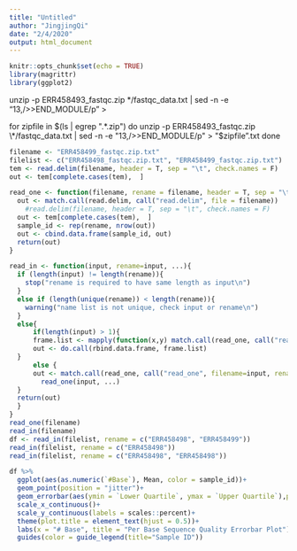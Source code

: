 ```yaml
---
title: "Untitled"
author: "JingjingQi"
date: "2/4/2020"
output: html_document
---
```


```r
knitr::opts_chunk$set(echo = TRUE)
library(magrittr)
library(ggplot2)
```

unzip -p ERR458493_fastqc.zip \*/fastqc_data.txt | sed -n -e "13,/>>END_MODULE/p" > 

for zipfile in $(ls | egrep ".*.zip")
do
 unzip -p ERR458493_fastqc.zip \*/fastqc_data.txt | sed -n -e "13,/>>END_MODULE/p" > "$zipfile".txt
done

```r
filename <- "ERR458499_fastqc.zip.txt"
filelist <- c("ERR458498_fastqc.zip.txt", "ERR458499_fastqc.zip.txt")
tem <- read.delim(filename, header = T, sep = "\t", check.names = F)
out <- tem[complete.cases(tem),  ]

read_one <- function(filename, rename = filename, header = T, sep = "\t", check.names = F, ...){
  out <- match.call(read.delim, call("read.delim", file = filename))
    #read.delim(filename, header = T, sep = "\t", check.names = F)
  out <- tem[complete.cases(tem),  ]
  sample_id <- rep(rename, nrow(out))
  out <- cbind.data.frame(sample_id, out)
  return(out)
}

read_in <- function(input, rename=input, ...){
  if (length(input) != length(rename)){
    stop("rename is required to have same length as input\n")
  }
  else if (length(unique(rename)) < length(rename)){
    warning("name list is not unique, check input or rename\n")
  }
  else{
      if(length(input) > 1){
      frame.list <- mapply(function(x,y) match.call(read_one, call("read_one", filename = x, rename = y)), input, rename, USE.NAMES = F)
      out <- do.call(rbind.data.frame, frame.list)
  }
      else {
      out <- match.call(read_one, call("read_one", filename=input, rename=rename))
        read_one(input, ...)
  }
  return(out)
  }
}
read_one(filename)
read_in(filename)
df <- read_in(filelist, rename = c("ERR458498", "ERR458499"))
read_in(filelist, rename = c("ERR458498"))
read_in(filelist, rename = c("ERR458498", "ERR458498"))
```

```r
df %>%
  ggplot(aes(as.numeric(`#Base`), Mean, color = sample_id))+
  geom_point(position = "jitter")+
  geom_errorbar(aes(ymin = `Lower Quartile`, ymax = `Upper Quartile`),position = "jitter")+
  scale_x_continuous()+
  scale_y_continuous(labels = scales::percent)+
  theme(plot.title = element_text(hjust = 0.5))+
  labs(x = "# Base", title = "Per Base Sequence Quality Errorbar Plot")+
  guides(color = guide_legend(title="Sample ID"))
```

